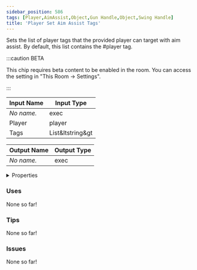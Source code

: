```yaml
---
sidebar_position: 586
tags: [Player,AimAssist,Object,Gun Handle,Object,Swing Handle]
title: 'Player Set Aim Assist Tags'
---
```


Sets the list of player tags that the provided player can target with aim assist.
By default, this list contains the #player tag.

:::caution BETA

This chip requires beta content to be enabled in the room. You can access the setting in "This Room -> Settings".

:::




<EsbSvg />

| Input Name | Input Type |
|-----------|-----------|
| *No name.* | exec |
| Player | player |
| Tags | List&ltstring&gt |

| Output Name | Output Type |
|-----------|-----------|
| *No name.* | exec |


<details>
  <summary>Properties</summary>
  <div>
    <div>
    <table>
      <thead>
        <tr>
          <th>Is beta required?</th>
          <th>✅</th>
        </tr>
        <tr>
          <th>Is this chip a trolling risk?</th>
          <th>❌</th>
        </tr>
        <tr>
          <th>Is this chip a role assignment risk?</th>
          <th>❌</th>
        </tr>
        <tr>
          <th>Chip UUID</th>
          <th>19883a68-58b5-480e-a5cd-97a526e08fdd</th>
        </tr>
      </thead>
    </table>
    </div>
  </div>
</details>

### Uses

None so far!

### Tips

None so far!

### Issues

None so far!